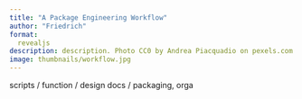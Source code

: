 ```yaml
---
title: "A Package Engineering Workflow"
author: "Friedrich"
format: 
  revealjs
description: description. Photo CC0 by Andrea Piacquadio on pexels.com.
image: thumbnails/workflow.jpg
---
```


scripts / function / design docs / packaging, orga
